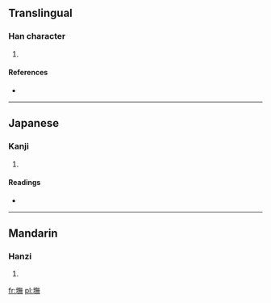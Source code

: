 ==Translingual==

===Han character===
{{Han char|rn=32|rad=土|as=12|sn=15|four=|canj=土人廿火 (GOTF)}}

# {{defn|Han|sort=土12}}

====References====
* {{Han ref|kx=0239.160|dkj=05486|dj=0479.010|hdz=10488.010|uh=58B2|ud=22706}}

----

==Japanese==

===Kanji===
{{ja-kanji|grade=|rs=土12}}

# {{defn|Japanese|sort=土12}}

====Readings====
* {{ja-readings|on=[[ぼ]] (bo), [[も]] (mo), [[ぶ]] (bu), [[む]] (mu)|kun=}}

----

==Mandarin==

===Hanzi===
{{cmn-hanzi|pin=[[wǔ]] ([[wu3]])|wg=wu<sup>3</sup>}}

# {{defn|Mandarin|sort=土12}}

[[fr:墲]]
[[pl:墲]]